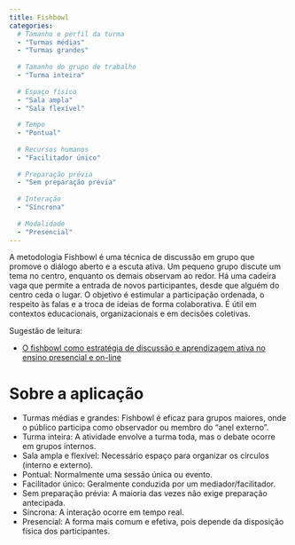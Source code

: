 ```yaml
---
title: Fishbowl
categories:
  # Tamanho e perfil da turma
  - "Turmas médias"
  - "Turmas grandes"
  
  # Tamanho do grupo de trabalho
  - "Turma inteira"
  
  # Espaço físico
  - "Sala ampla"
  - "Sala flexível"
  
  # Tempo
  - "Pontual"
  
  # Recursos humanos
  - "Facilitador único"
  
  # Preparação prévia
  - "Sem preparação prévia"
  
  # Interação
  - "Síncrona"
  
  # Modalidade
  - "Presencial"
---
```


A metodologia Fishbowl é uma técnica de discussão em grupo que promove o diálogo aberto e a escuta ativa. Um pequeno grupo discute um tema no centro, enquanto os demais observam ao redor. Há uma cadeira vaga que permite a entrada de novos participantes, desde que alguém do centro ceda o lugar. O objetivo é estimular a participação ordenada, o respeito às falas e a troca de ideias de forma colaborativa. É útil em contextos educacionais, organizacionais e em decisões coletivas.

Sugestão de leitura:

* [O fishbowl como estratégia de discussão e aprendizagem ativa no ensino presencial e on-line](https://www.researchgate.net/publication/355637220_O_FISHBOWL_COMO_ESTRATEGIA_DE_DISCUSSAO_E_APRENDIZAGEM_ATIVA_NO_ENSINO_PRESENCIAL_E_ON-LINE){target="_blank"}

# Sobre a aplicação

* Turmas médias e grandes: Fishbowl é eficaz para grupos maiores, onde o público participa como observador ou membro do "anel externo".
* Turma inteira: A atividade envolve a turma toda, mas o debate ocorre em grupos internos.
* Sala ampla e flexível: Necessário espaço para organizar os círculos (interno e externo).
* Pontual: Normalmente uma sessão única ou evento.
* Facilitador único: Geralmente conduzida por um mediador/facilitador.
* Sem preparação prévia: A maioria das vezes não exige preparação antecipada.
* Síncrona: A interação ocorre em tempo real.
* Presencial: A forma mais comum e efetiva, pois depende da disposição física dos participantes.